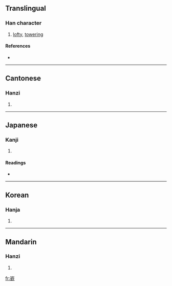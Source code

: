 {{also|崟|嵚}}
==Translingual==

===Han character===
{{Han char|rn=46|rad=山|as=12|sn=15|four=2218<sub>2</sub>|canj=山金弓人 (UCNO)}}

# [[lofty]], [[towering]]

====References====
* {{Han ref|kx=0319.320|dkj=08464|dj=0619.380|hdz=10798.120|uh=5D94|ud=23956|bh=BC6B|bd=48235}}

----

==Cantonese==

===Hanzi===
{{yue-hanzi|jyut=|y=yam1|sim=嵚}}

# {{defn|Cantonese}}

----

==Japanese==

===Kanji===
{{ja-kanji|grade=|rs=山12}}

# {{defn|Japanese}}

====Readings====
* {{ja-readings|on=[[きん]] (kin), [[こん]] (kon), [[けん]] (ken), [[かん]] (kan)|kun=[[けわしいさま]] (kewashiisama)}}

----

==Korean==

===Hanja===
{{ko-hanja|hangeul=금|rv=geum|mr=kŭm}}

# {{defn|Korean}}

----

==Mandarin==

===Hanzi===
{{cmn-hanzi|sim=嵚|pin=[[qīn]] ([[qin1]])|wg=ch'in<sup>1</sup>}}

# {{defn|Mandarin}}

[[fr:嶔]]